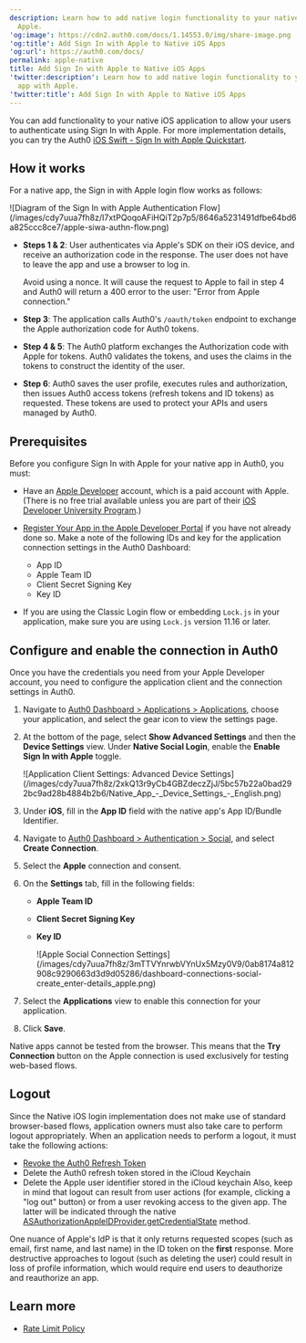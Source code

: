 ```yaml
---
description: Learn how to add native login functionality to your native app with
  Apple.
'og:image': https://cdn2.auth0.com/docs/1.14553.0/img/share-image.png
'og:title': Add Sign In with Apple to Native iOS Apps
'og:url': https://auth0.com/docs/
permalink: apple-native
title: Add Sign In with Apple to Native iOS Apps
'twitter:description': Learn how to add native login functionality to your native
  app with Apple.
'twitter:title': Add Sign In with Apple to Native iOS Apps
---
```

You can add functionality to your native iOS application to allow your users to authenticate using Sign In with Apple. For more implementation details, you can try the Auth0 [iOS Swift - Sign In with Apple Quickstart](/docs/quickstart/native/ios-swift).

## How it works

For a native app, the Sign in with Apple login flow works as follows:

<Frame>![Diagram of the Sign In with Apple Authentication Flow](/images/cdy7uua7fh8z/I7xtPQoqoAFiHQiT2p7p5/8646a5231491dfbe64bd6a825ccc8ce7/apple-siwa-authn-flow.png)</Frame>

* **Steps 1 & 2**: User authenticates via Apple's SDK on their iOS device, and receive an authorization code in the response. The user does not have to leave the app and use a browser to log in.

  <Warning>

  Avoid using a nonce. It will cause the request to Apple to fail in step 4 and Auth0 will return a 400 error to the user: "Error from Apple connection."

  </Warning>
* **Step 3**: The application calls Auth0's `/oauth/token` endpoint to exchange the Apple authorization code for Auth0 tokens.
* **Step 4 & 5**: The Auth0 platform exchanges the Authorization code with Apple for tokens. Auth0 validates the tokens, and uses the claims in the tokens to construct the identity of the user.
* **Step 6**: Auth0 saves the user profile, executes rules and authorization, then issues Auth0 <Tooltip tip="Access Token: Authorization credential, in the form of an opaque string or JWT, used to access an API." cta="View Glossary" href="/docs/glossary?term=access+tokens">access tokens</Tooltip> (<Tooltip tip="Refresh Token: Token used to obtain a renewed Access Token without forcing users to log in again." cta="View Glossary" href="/docs/glossary?term=refresh+tokens">refresh tokens</Tooltip> and <Tooltip tip="Refresh Token: Token used to obtain a renewed Access Token without forcing users to log in again." cta="View Glossary" href="/docs/glossary?term=ID+tokens">ID tokens</Tooltip>) as requested. These tokens are used to protect your APIs and users managed by Auth0.

## Prerequisites

Before you configure Sign In with Apple for your native app in Auth0, you must:

* Have an [Apple Developer](https://developer.apple.com/programs/) account, which is a paid account with Apple. (There is no free trial available unless you are part of their [iOS Developer University Program](https://developer.apple.com/support/compare-memberships/).)
* [Register Your App in the Apple Developer Portal](https://marketplace.auth0.com/integrations/apple-social-connection) if you have not already done so. Make a note of the following IDs and key for the application connection settings in the <Tooltip tip="Auth0 Dashboard: Auth0's main product to configure your services." cta="View Glossary" href="/docs/glossary?term=Auth0+Dashboard">Auth0 Dashboard</Tooltip>:

  + App ID
  + Apple Team ID
  + Client Secret Signing Key
  + Key ID
* If you are using the Classic Login flow or embedding `Lock.js` in your application, make sure you are using `Lock.js` version 11.16 or later.

## Configure and enable the connection in Auth0

Once you have the credentials you need from your Apple Developer account, you need to configure the application client and the connection settings in Auth0.

1. Navigate to [Auth0 Dashboard > Applications > Applications](https://manage.auth0.com/#/applications), choose your application, and select the gear icon to view the settings page.
2. At the bottom of the page, select **Show Advanced Settings** and then the **Device Settings** view. Under **Native Social Login**, enable the **Enable Sign In with Apple** toggle.

   <Frame>![Application Client Settings: Advanced Device Settings](/images/cdy7uua7fh8z/2xkQ13r9yCb4GBZdeczZjJ/5bc57b22a0bad292bc9ad28b4884b2b6/Native_App_-_Device_Settings_-_English.png)</Frame>
3. Under **iOS**, fill in the **App ID** field with the native app's App ID/Bundle Identifier.
4. Navigate to [Auth0 Dashboard > Authentication > Social](https://manage.auth0.com/#/connections/social), and select **Create Connection**.
5. Select the **Apple** connection and consent.
6. On the **Settings** tab, fill in the following fields:

   * **Apple Team ID**
   * **Client Secret Signing Key**
   * **Key ID**

     <Frame>![Apple Social Connection Settings](/images/cdy7uua7fh8z/3mTTVYnrwbVYnUx5Mzy0V9/0ab8174a812908c9290663d3d9d05286/dashboard-connections-social-create_enter-details_apple.png)</Frame>
7. Select the **Applications** view to enable this connection for your application.
8. Click **Save**.

<Callout icon="file-lines" color="#0EA5E9" iconType="regular">

Native apps cannot be tested from the browser. This means that the **Try Connection** button on the Apple connection is used exclusively for testing web-based flows.

</Callout>

## Logout

Since the Native iOS login implementation does not make use of standard browser-based flows, application owners must also take care to perform logout appropriately. When an application needs to perform a logout, it must take the following actions:

* [Revoke the Auth0 Refresh Token](https://auth0.com/docs/api/authentication#revoke-refresh-token)
* Delete the Auth0 refresh token stored in the iCloud Keychain
* Delete the Apple user identifier stored in the iCloud keychain
  Also, keep in mind that logout can result from user actions (for example, clicking a "log out" button) or from a user revoking access to the given app. The latter will be indicated through the native [ASAuthorizationAppleIDProvider.getCredentialState](https://developer.apple.com/documentation/authenticationservices/asauthorizationappleidprovider/3175423-getcredentialstate) method.

<Callout icon="file-lines" color="#0EA5E9" iconType="regular">

One nuance of Apple's IdP is that it only returns requested scopes (such as email, first name, and last name) in the ID token on the **first** response. More destructive approaches to logout (such as deleting the user) could result in loss of profile information, which would require end users to deauthorize and reauthorize an app.

</Callout>

## Learn more

* [Rate Limit Policy](/docs/troubleshoot/customer-support/operational-policies/rate-limit-policy)